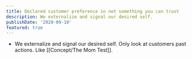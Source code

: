 ```yaml
---
title: Declared customer preference in not something you can trust
description: We externalize and signal our desired self.
publishDate: '2020-09-10'
featured: true
---
```


- We externalize and signal our desired self. Only look at customers past actions. Like [[Concept/The Mom Test]].
